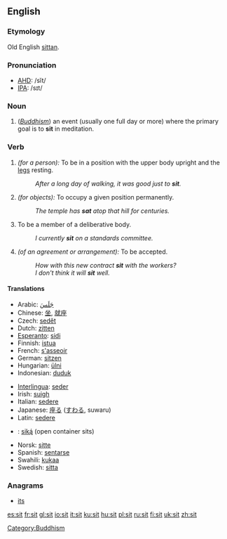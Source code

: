 ==English==

{{rank|formed|fight|agree|765|sit|considerable|private|dinner}}

===Etymology===
Old English [[sittan]].

===Pronunciation===
*[[w:AHD|AHD]]: /sĭt/
*[[w:IPA|IPA]]: /sɪt/

===Noun===
{{en-noun|sit|sits}}

# {{rare}} (''[[Buddhism]]'') an event (usually one full day or more) where the primary goal is to '''sit''' in meditation.

===Verb===
{{irregverb|'''to sit'''|'''[[sits]]'''|'''[[sat]]'''|'''[[sat]]'''|'''[[sitting]]'''}}

# ''(for a person):'' To be in a position with the upper body upright and the [[leg]]s resting.
#: ''After a long day of walking, it was good just to '''sit'''.''
# ''(for objects):'' To occupy a given position permanently.
#: ''The temple has '''sat''' atop that hill for centuries.''
# To be a member of a deliberative body.
#: ''I currently '''sit''' on a standards committee.''
# ''(of an agreement or arrangement):'' To be accepted.
#: ''How with this new contract '''sit''' with the workers?''
#: ''I don't think it will '''sit''' well.''

==== Translations ====
{{top}}
*Arabic: [[جلس|جَلَسَ]]
*Chinese: [[坐]], [[就座]]
*Czech: [[sedět]]
*Dutch: [[zitten]]
*[[Esperanto]]: [[sidi]]
*Finnish: [[istua]]
*French: [[asseoir|s'asseoir]]
*German: [[sitzen]]
*Hungarian: [[ülni]]
*Indonesian: [[duduk]]
{{mid}}
*[[Interlingua]]: [[seder]]
*Irish: [[suigh]]
*Italian: [[sedere]]
*Japanese: [[座る]] ([[すわる]], suwaru)
*Latin: [[sedere]]
*{{nv}}: [[siką́]] (open container sits)
*Norsk: [[sitte]]
*Spanish: [[sentarse]]
*Swahili: [[kukaa]]
*Swedish: [[sitta]]
{{bottom}}

===Anagrams===
*[[its]]

[[Category:Buddhism]]

[[es:sit]]
[[fr:sit]]
[[gl:sit]]
[[io:sit]]
[[it:sit]]
[[ku:sit]]
[[hu:sit]]
[[pl:sit]]
[[ru:sit]]
[[fi:sit]]
[[uk:sit]]
[[zh:sit]]